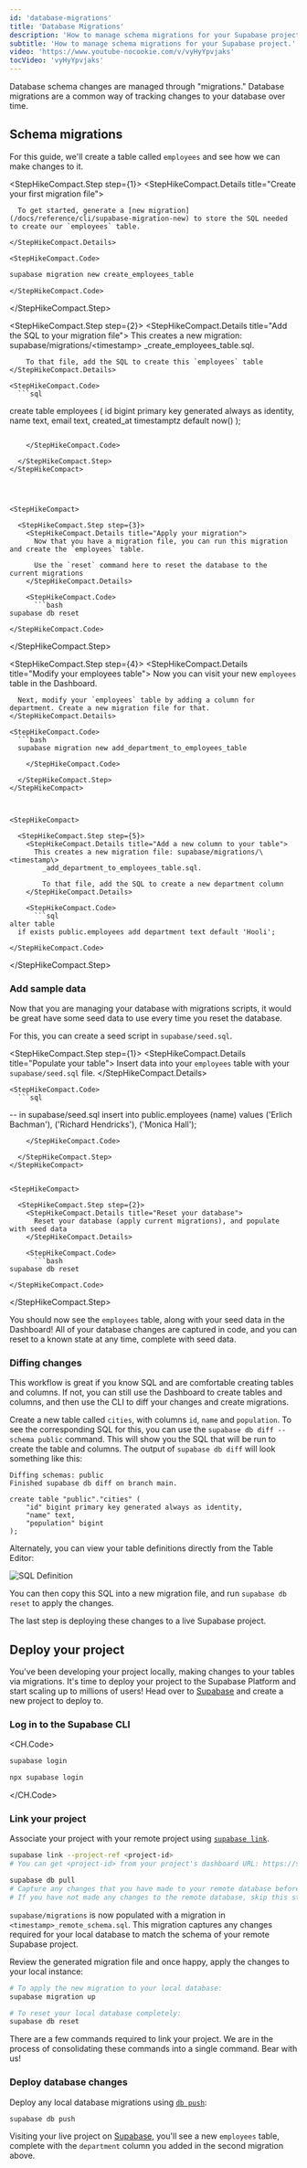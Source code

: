 ```yaml
---
id: 'database-migrations'
title: 'Database Migrations'
description: 'How to manage schema migrations for your Supabase project.'
subtitle: 'How to manage schema migrations for your Supabase project.'
video: 'https://www.youtube-nocookie.com/v/vyHyYpvjaks'
tocVideo: 'vyHyYpvjaks'
---
```


Database schema changes are managed through "migrations." Database migrations are a common way of tracking changes to your database over time.

## Schema migrations


For this guide, we'll create a table called `employees` and see how we can make changes to it.

<StepHikeCompact>

  <StepHikeCompact.Step step={1}>
    <StepHikeCompact.Details title="Create your first migration file">

      To get started, generate a [new migration](/docs/reference/cli/supabase-migration-new) to store the SQL needed to create our `employees` table.

    </StepHikeCompact.Details>

    <StepHikeCompact.Code>

```bash
supabase migration new create_employees_table
```

    </StepHikeCompact.Code>

  </StepHikeCompact.Step>
</StepHikeCompact>

<StepHikeCompact>

  <StepHikeCompact.Step step={2}>
    <StepHikeCompact.Details title="Add the SQL to your migration file">
      This creates a new migration: supabase/migrations/\<timestamp\>
        _create_employees_table.sql.

        To that file, add the SQL to create this `employees` table
    </StepHikeCompact.Details>

    <StepHikeCompact.Code>
      ```sql

create table
employees (
id bigint primary key generated always as identity,
name text,
email text,
created_at timestamptz default now()
);

```

    </StepHikeCompact.Code>

  </StepHikeCompact.Step>
</StepHikeCompact>




<StepHikeCompact>

  <StepHikeCompact.Step step={3}>
    <StepHikeCompact.Details title="Apply your migration">
      Now that you have a migration file, you can run this migration and create the `employees` table.

      Use the `reset` command here to reset the database to the current migrations
    </StepHikeCompact.Details>

    <StepHikeCompact.Code>
      ```bash
supabase db reset
````

    </StepHikeCompact.Code>

  </StepHikeCompact.Step>
</StepHikeCompact>

<StepHikeCompact>

  <StepHikeCompact.Step step={4}>
    <StepHikeCompact.Details title="Modify your employees table">
      Now you can visit your new `employees` table in the Dashboard.

      Next, modify your `employees` table by adding a column for department. Create a new migration file for that.
    </StepHikeCompact.Details>

    <StepHikeCompact.Code>
      ```bash
      supabase migration new add_department_to_employees_table

```
    </StepHikeCompact.Code>

  </StepHikeCompact.Step>
</StepHikeCompact>



<StepHikeCompact>

  <StepHikeCompact.Step step={5}>
    <StepHikeCompact.Details title="Add a new column to your table">
      This creates a new migration file: supabase/migrations/\<timestamp\>
        _add_department_to_employees_table.sql.

        To that file, add the SQL to create a new department column
    </StepHikeCompact.Details>

    <StepHikeCompact.Code>
      ```sql
alter table
  if exists public.employees add department text default 'Hooli';
````

    </StepHikeCompact.Code>

  </StepHikeCompact.Step>
</StepHikeCompact>

### Add sample data

Now that you are managing your database with migrations scripts, it would be great have some seed data to use every time you reset the database.

For this, you can create a seed script in `supabase/seed.sql`.

<StepHikeCompact>

  <StepHikeCompact.Step step={1}>
    <StepHikeCompact.Details title="Populate your table">
      Insert data into your `employees` table with your `supabase/seed.sql` file.
    </StepHikeCompact.Details>

    <StepHikeCompact.Code>
      ```sql

-- in supabase/seed.sql
insert into
public.employees (name)
values
('Erlich Bachman'),
('Richard Hendricks'),
('Monica Hall');

```
    </StepHikeCompact.Code>

  </StepHikeCompact.Step>
</StepHikeCompact>


<StepHikeCompact>

  <StepHikeCompact.Step step={2}>
    <StepHikeCompact.Details title="Reset your database">
      Reset your database (apply current migrations), and populate with seed data
    </StepHikeCompact.Details>

    <StepHikeCompact.Code>
      ```bash
supabase db reset
```

    </StepHikeCompact.Code>

  </StepHikeCompact.Step>
</StepHikeCompact>

You should now see the `employees` table, along with your seed data in the Dashboard! All of your database changes are captured in code, and you can reset to a known state at any time, complete with seed data.

### Diffing changes

This workflow is great if you know SQL and are comfortable creating tables and columns. If not, you can still use the Dashboard to create tables and columns, and then use the CLI to diff your changes and create migrations.

Create a new table called `cities`, with columns `id`, `name` and `population`. To see the corresponding SQL for this, you can use the `supabase db diff --schema public` command. This will show you the SQL that will be run to create the table and columns. The output of `supabase db diff` will look something like this:

```
Diffing schemas: public
Finished supabase db diff on branch main.

create table "public"."cities" (
    "id" bigint primary key generated always as identity,
    "name" text,
    "population" bigint
);

```

Alternately, you can view your table definitions directly from the Table Editor:

![SQL Definition](/docs/img/guides/cli/sql-definitions.png)

You can then copy this SQL into a new migration file, and run `supabase db reset` to apply the changes.

The last step is deploying these changes to a live Supabase project.

## Deploy your project

You've been developing your project locally, making changes to your tables via migrations. It's time to deploy your project to the Supabase Platform and start scaling up to millions of users! Head over to [Supabase](https://supabase.com/dashboard) and create a new project to deploy to.

### Log in to the Supabase CLI

<CH.Code>

```bash Terminal
supabase login
```

```bash npx
npx supabase login
```

</CH.Code>

### Link your project

Associate your project with your remote project using [`supabase link`](/docs/reference/cli/usage#supabase-link).

```bash
supabase link --project-ref <project-id>
# You can get <project-id> from your project's dashboard URL: https://supabase.com/dashboard/project/<project-id>

supabase db pull
# Capture any changes that you have made to your remote database before you went through the steps above
# If you have not made any changes to the remote database, skip this step
```

`supabase/migrations` is now populated with a migration in `<timestamp>_remote_schema.sql`.
This migration captures any changes required for your local database to match the schema of your remote Supabase project.

Review the generated migration file and once happy, apply the changes to your local instance:

```bash
# To apply the new migration to your local database:
supabase migration up

# To reset your local database completely:
supabase db reset
```

<Admonition type="note">

There are a few commands required to link your project. We are in the process of consolidating these commands into a single command. Bear with us!

</Admonition>

### Deploy database changes

Deploy any local database migrations using [`db push`](/docs/reference/cli/usage#supabase-db-push):

```sh
supabase db push
```

Visiting your live project on [Supabase](https://supabase.com/dashboard), you'll see a new `employees` table, complete with the `department` column you added in the second migration above.
